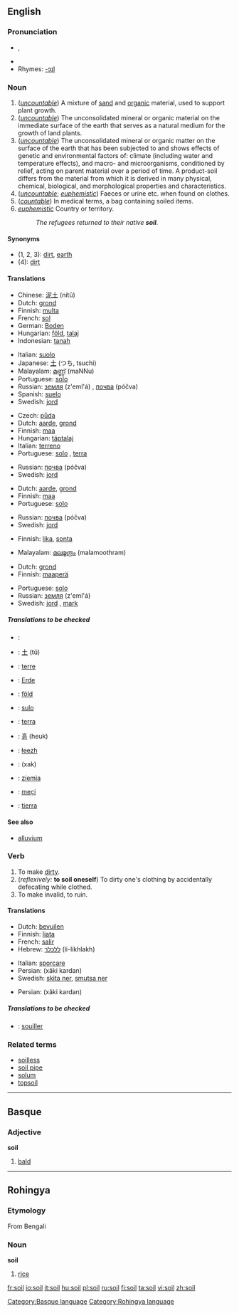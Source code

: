 ==English==

===Pronunciation===
*{{IPA|/sɔɪl/}}, {{SAMPA|/sOIl/}}
*{{audio|en-us-soil.ogg|Audio (US)}}
*Rhymes: [[Rhymes:English:-ɔɪl|-ɔɪl]]

===Noun===
{{en-noun|s|-}}

# (''[[uncountable]]'') A mixture of [[sand]] and [[organic]] material, used to support plant growth.
# (''[[uncountable]]'') The unconsolidated mineral or organic material on the immediate surface of the earth that serves as a natural medium for the growth of land plants.
# (''[[uncountable]]'') The unconsolidated mineral or organic matter on the surface of the earth that has been subjected to and shows effects of genetic and environmental factors of: climate (including water and temperature effects), and macro- and microorganisms, conditioned by relief, acting on parent material over a period of time. A product-soil differs from the material from which it is derived in many physical, chemical, biological, and morphological properties and characteristics.
# (''[[uncountable]]''; ''[[euphemistic]]'') Faeces or urine etc. when found on clothes.
# (''[[countable]]'') In medical terms, a bag containing soiled items.
# ''[[euphemistic]]'' Country or territory.
#:''The refugees returned to their native '''soil'''.''

====Synonyms====
*(1, 2, 3): [[dirt]], [[earth]]
*(4): [[dirt]]

====Translations====
{{trans-top|A mixture of sand and organic material}}
*Chinese: [[泥土]] (nítǔ)
*Dutch: [[grond]] {{m}}
*Finnish: [[multa]]
*French: [[sol]] {{m}}
*German: [[Boden]] {{m}}
*Hungarian: [[föld]], [[talaj]]
*Indonesian: [[tanah]]
{{trans-mid}}
*Italian: [[suolo]] {{m}}
*Japanese: [[土]] (つち, tsuchi)
*Malayalam: [[മണ്ണ്]] (maNNu)
*Portuguese: [[solo#Portuguese|solo]] {{m}}
*Russian: [[земля]] (z'eml'á) {{f}}, [[почва]] (póčva) {{f}}
*Spanish: [[suelo]] {{m}}
*Swedish: [[jord]] {{c}}
{{trans-bottom}}

{{trans-top|mineral or organic material serving as a natural medium for the growth of land plants}}
*Czech: [[půda]] {{f}}
*Dutch: [[aarde]], [[grond]]
*Finnish: [[maa]]
*Hungarian: [[táptalaj]]
*Italian: [[terreno]] {{m}}
*Portuguese: [[solo#Portuguese|solo]] {{m}}, [[terra]] {{f}}
{{trans-mid}}
*Russian: [[почва]] (póčva) {{f}}
*Swedish: [[jord]] {{c}}
{{trans-bottom}}

{{trans-top|The unconsolidated mineral or organic material on the immediate surface of the earth}}
*Dutch: [[aarde]], [[grond]]
*Finnish: [[maa]]
*Portuguese: [[solo#Portuguese|solo]] {{m}}
{{trans-mid}}
*Russian: [[почва]] (póčva) {{f}}
*Swedish: [[jord]] {{c}}
{{trans-bottom}}

{{trans-top|Faeces or urine etc.}}
*Finnish: [[lika]], [[sonta]]
{{trans-mid}}
*Malayalam: [[മലമൂത്രം]] (malamoothram)
{{trans-bottom}}

{{trans-top|a bag containing soiled items}}
{{trans-mid}}
{{trans-bottom}}

{{trans-top|Country or territory}}
*Dutch: [[grond]]
*Finnish: [[maaperä]]
{{trans-mid}}
*Portuguese: [[solo#Portuguese|solo]] {{m}}
*Russian: [[земля]] (z'eml'á) {{f}}
*Swedish: [[jord]] {{c}}, [[mark#Swedish|mark]] {{c}}
{{trans-bottom}}

=====Translations to be checked=====
{{checktrans}}
{{top}}
*{{ttbc|Arabic}}: {{ARchar|[[تربة]]}} {{Unicode|(túrba)}} {{f}}
*{{ttbc|Chinese}}: [[土]] (tǔ)
*{{ttbc|French}}: [[terre]] {{f}}
*{{ttbc|German}}: [[Erde]] {{f}}
*{{ttbc|Hungarian}}: [[föld]]
*{{ttbc|Ido}}: [[sulo]]
*{{ttbc|Italian}}: [[terra]] {{f}}
{{mid}}
*{{ttbc|Korean}}: [[흙]] (heuk)
*{{ttbc|Navajo}}: [[łeezh]]
*{{ttbc|Persian}}: {{FAchar|[[خاک]]}} (xak)
*{{ttbc|Polish}}: [[ziemia]] {{f}}
*{{ttbc|Rohingya}}: [[meçi]]
*{{ttbc|Spanish}}: [[tierra]] {{f}}
{{bottom}}

====See also====
*[[alluvium]]

===Verb===
{{en-verb}}

# To make [[dirt]]y.
# (''reflexively:'' '''to soil oneself''') To dirty one's clothing by accidentally defecating while clothed.
# To make invalid, to ruin.

====Translations====
{{trans-top|To make dirty}}
*Dutch: [[bevuilen]]
*Finnish: [[liata]]
*French: [[salir]]
*Hebrew: [[ללכלך]] (li-likhlakh)
{{trans-mid}}
*Italian: [[sporcare]]
*Persian: {{FAchar|[[خاکی کردن]]}} (xâki kardan)
*Swedish: [[skita ner]], [[smutsa ner]]
{{trans-bottom}}

{{trans-top|To make invalid, to ruin}}
*Persian: {{FAchar|[[خاکی کردن]]}} (xâki kardan)
{{trans-mid}}
{{trans-bottom}}

=====Translations to be checked=====
{{checktrans}}
*{{ttbc|French}}: [[souiller]]

===Related terms===
*[[soilless]]
*[[soil pipe]]
*[[solum]]
*[[topsoil]]

----

==Basque==

===Adjective===
'''soil'''

# [[bald]]

[[Category:Basque language]]

----

==Rohingya==

===Etymology===
From Bengali

===Noun===
'''soil'''

# [[rice]]

[[Category:Rohingya language]]

[[fr:soil]]
[[io:soil]]
[[it:soil]]
[[hu:soil]]
[[pl:soil]]
[[ru:soil]]
[[fi:soil]]
[[ta:soil]]
[[vi:soil]]
[[zh:soil]]